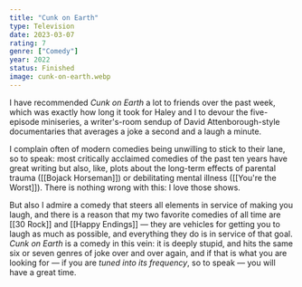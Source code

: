 ```yaml
---
title: "Cunk on Earth"
type: Television
date: 2023-03-07
rating: 7
genre: ["Comedy"]
year: 2022
status: Finished
image: cunk-on-earth.webp
---
```


I have recommended _Cunk on Earth_ a lot to friends over the past week, which was exactly how long
it took for Haley and I to devour the five-episode miniseries, a writer's-room sendup of David Attenborough-style
documentaries that averages a joke a second and a laugh a minute.

I complain often of modern comedies being unwilling to stick to their lane, so to speak: most critically
acclaimed comedies of the past ten years have great writing but also, like, plots about the long-term effects
of parental trauma ([[Bojack Horseman]]) or debilitating mental illness ([[You're the Worst]]). There is nothing
wrong with this: I love those shows.

But also I admire a comedy that steers all elements in service of making you laugh, and there is a reason that
my two favorite comedies of all time are [[30 Rock]] and [[Happy Endings]] — they are vehicles for getting you to
laugh as much as possible, and everything they do is in service of that goal. _Cunk on Earth_ is a comedy in this
vein: it is deeply stupid, and hits the same six or seven genres of joke over and over again, and if that is
what you are looking for — if you are _tuned into its frequency_, so to speak — you will have a great time.
